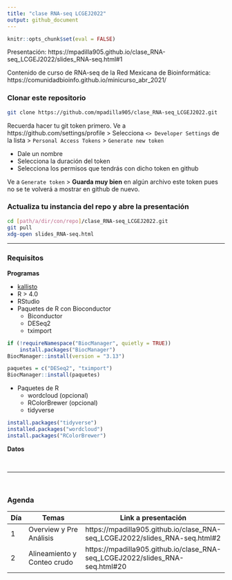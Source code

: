 ```yaml
---
title: "clase RNA-seq LCGEJ2022"
output: github_document
---
```


```r
knitr::opts_chunk$set(eval = FALSE)
```

Presentación: https://mpadilla905.github.io/clase_RNA-seq_LCGEJ2022/slides_RNA-seq.html#1

Contenido de curso de RNA-seq de la Red Mexicana de Bioinformática: https://comunidadbioinfo.github.io/minicurso_abr_2021/

### Clonar este repositorio

```bash
git clone https://github.com/mpadilla905/clase_RNA-seq_LCGEJ2022.git
```

Recuerda hacer tu git token primero. Ve a https://github.com/settings/profile > Selecciona ` <> Developer Settings` de la lista > `Personal Access Tokens` > `Generate new token` 

  - Dale un nombre
  - Selecciona la duración del token
  - Selecciona los permisos que tendrás con dicho token en github
  
Ve a `Generate token` > **Guarda muy bien** en algún archivo este token pues no se te volverá a mostrar en github de nuevo.

### Actualiza tu instancia del repo y abre la presentación

```bash
cd [path/a/dir/con/repo]/clase_RNA-seq_LCGEJ2022.git
git pull
xdg-open slides_RNA-seq.html
```


***

### Requisitos

**Programas**

- [kallisto](https://pachterlab.github.io/kallisto/)
- R > 4.0
- RStudio
- Paquetes de R con Bioconductor
    - Biconductor 
    - DESeq2
    - tximport
    
```r
if (!requireNamespace("BiocManager", quietly = TRUE))
    install.packages("BiocManager")
BiocManager::install(version = "3.13")

paquetes = c("DESeq2", "tximport")
BiocManager::install(paquetes)
```
    

- Paquetes de R
    - wordcloud (opcional)
    - RColorBrewer (opcional)
    - tidyverse

```r
install.packages("tidyverse")
installed.packages("wordcloud")
install.packages("RColorBrewer")
```

**Datos**


\

***

\

### Agenda

Día |     Temas               | Link a presentación
----|-------------------------|--------------------
1   | Overview y Pre Análisis | https://mpadilla905.github.io/clase_RNA-seq_LCGEJ2022/slides_RNA-seq.html#2
2   | Alineamiento y Conteo crudo | https://mpadilla905.github.io/clase_RNA-seq_LCGEJ2022/slides_RNA-seq.html#20
